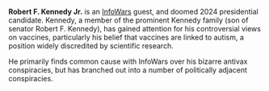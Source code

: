 '''Robert F. Kennedy Jr.''' is an [[InfoWars]] guest, and doomed 2024 presidential candidate. Kennedy, a member of the prominent Kennedy family (son of senator Robert F. Kennedy), has gained attention for his controversial views on vaccines, particularly his belief that vaccines are linked to autism, a position widely discredited by scientific research.

He primarily finds common cause with InfoWars over his bizarre antivax conspiracies, but has branched out into a number of politically adjacent conspiracies.
